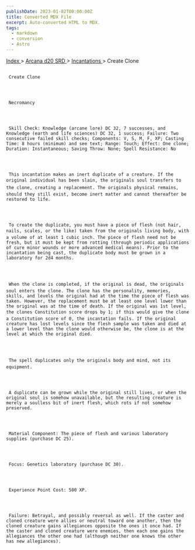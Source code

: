 ```yaml
---
publishDate: 2023-01-02T00:00:00Z
title: Converted MDX File
excerpt: Auto-converted HTML to MDX.
tags:
  - markdown
  - conversion
  - Astro
---
```







[
      Index
     ](-index)
     >
     [
      Arcana d20 SRD
     ](arcana-d20-srd-index)
     >
     [
      Incantations
     ](arcana-d20-srd-incantations-index)
     > Create Clone
    





## 
     Create Clone
    



     Necromancy
    



     Skill Check: Knowledge (arcane lore) DC 32, 7 successes, and Knowledge (earth and life sciences) DC 32, 1 success; Failure: Two consecutive failed skill checks; Components: V, S, M, F, XP; Casting Time: 8 hours (minimum) and see text; Range: Touch; Effect: One clone; Duration: Instantaneous; Saving Throw: None; Spell Resistance: No
    



     This incantation makes an inert duplicate of a creature. If the original individual has been slain, the originals soul transfers to the clone, creating a replacement. The originals physical remains, should they still exist, become inert matter and cannot thereafter be restored to life.
    



     To create the duplicate, you must have a piece of flesh (not hair, nails, scales, or the like) taken from the originals living body, with a volume of at least 1 cubic inch. The piece of flesh need not be fresh, but it must be kept from rotting (through periodic applications of cure minor wounds or more advanced medical means). Prior to the incantation being cast, the duplicate body must be grown in a laboratory for 2d4 months.
    



     When the clone is completed, if the original is dead, the originals soul enters the clone. The clone has the personality, memories, skills, and levels the original had at the time the piece of flesh was taken. However, the replacement must be at least one level lower than the original was at the time of death. If the original was 1st level, the clones Constitution score drops by 1; if this would give the clone a Constitution score of 0, the incantation fails. If the original creature has lost levels since the flesh sample was taken and died at a lower level than the clone would otherwise be, the clone is at the level at which the original died.
    



     The spell duplicates only the originals body and mind, not its equipment.
    



     A duplicate can be grown while the original still lives, or when the original soul is somehow unavailable, but the resulting creature is merely a soulless bit of inert flesh, which rots if not somehow preserved.
    



     Material Component: The piece of flesh and various laboratory supplies (purchase DC 25).
    



     Focus: Genetics laboratory (purchase DC 30).
    



     Experience Point Cost: 500 XP.
    



     Failure: Betrayal, and possibly reversal as well. If the caster and cloned creature were allies or neutral toward one another, then the cloned creature gains allegiances opposite the ones it once had. If the caster and cloned creature were enemies, then each one gains the allegiances the other one had (although neither one knows the other has new allegiances).
    





